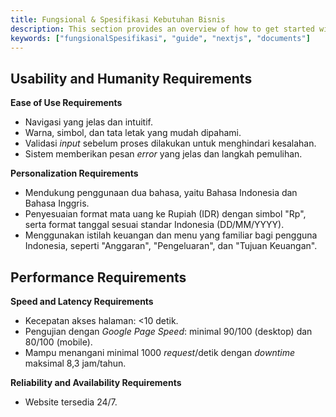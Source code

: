 ```yaml
---
title: Fungsional & Spesifikasi Kebutuhan Bisnis
description: This section provides an overview of how to get started with the Documents, Next.js Document Starter Kit.
keywords: ["fungsionalSpesifikasi", "guide", "nextjs", "documents"]
---
```


## Usability and Humanity Requirements

**Ease of Use Requirements**
- Navigasi yang jelas dan intuitif.
- Warna, simbol, dan tata letak yang mudah dipahami.
- Validasi *input* sebelum proses dilakukan untuk menghindari kesalahan.
- Sistem memberikan pesan *error* yang jelas dan langkah pemulihan.

**Personalization Requirements**
- Mendukung penggunaan dua bahasa, yaitu Bahasa Indonesia dan Bahasa Inggris.
- Penyesuaian format mata uang ke Rupiah (IDR) dengan simbol "Rp", serta format tanggal sesuai standar Indonesia (DD/MM/YYYY).
- Menggunakan istilah keuangan dan menu yang familiar bagi pengguna Indonesia, seperti "Anggaran", "Pengeluaran", dan "Tujuan Keuangan".

## Performance Requirements

**Speed and Latency Requirements**
- Kecepatan akses halaman: <10 detik.
- Pengujian dengan *Google Page Speed*: minimal 90/100 (desktop) dan 80/100 (mobile).
- Mampu menangani minimal 1000 *request*/detik dengan *downtime* maksimal 8,3 jam/tahun.

**Reliability and Availability Requirements**
- Website tersedia 24/7.
